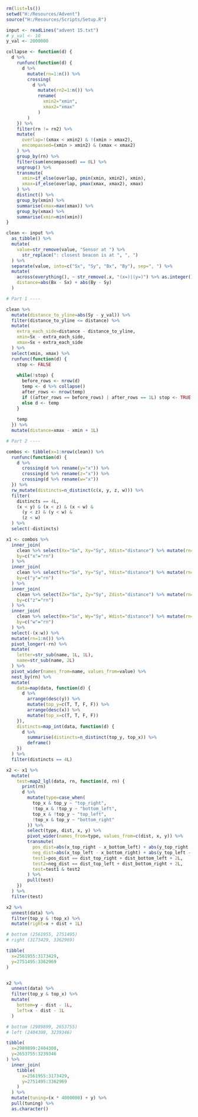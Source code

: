 
```r

rm(list=ls())
setwd("H:/Resources/Advent")
source("H:/Resources/Scripts/Setup.R")

```

```r

input <- readLines("advent 15.txt")
# y_val <- 10
y_val <- 2000000

collapse <- function(d) {
  d %>%
    runfunc(function(d) {
      d %>%
        mutate(rn=1:n()) %>%
        crossing(
          d %>%
            mutate(rn2=1:n()) %>%
            rename(
              xmin2="xmin",
              xmax2="xmax"
            )
        )
    }) %>%
    filter(rn != rn2) %>%
    mutate(
      overlap=!(xmax < xmin2) & !(xmin > xmax2),
      encompassed=(xmin > xmin2) & (xmax < xmax2)
    ) %>%
    group_by(rn) %>%
    filter(sum(encompassed) == 0L) %>%
    ungroup() %>%
    transmute(
      xmin=if_else(overlap, pmin(xmin, xmin2), xmin),
      xmax=if_else(overlap, pmax(xmax, xmax2), xmax)
    ) %>%
    distinct() %>%
    group_by(xmin) %>%
    summarise(xmax=max(xmax)) %>%
    group_by(xmax) %>%
    summarise(xmin=min(xmin))
}

clean <- input %>%
  as_tibble() %>%
  mutate(
    value=str_remove(value, "Sensor at ") %>%
      str_replace(": closest beacon is at ", ", ")
  ) %>%
  separate(value, into=c("Sx", "Sy", "Bx", "By"), sep=", ") %>%
  mutate(
    across(everything(), ~ str_remove(.x, "(x=)|(y=)") %>% as.integer()),
    distance=abs(Bx - Sx) + abs(By - Sy)
  )

# Part 1 ----

clean %>%
  mutate(distance_to_yline=abs(Sy - y_val)) %>%
  filter(distance_to_yline <= distance) %>%
  mutate(
    extra_each_side=distance - distance_to_yline,
    xmin=Sx - extra_each_side,
    xmax=Sx + extra_each_side
  ) %>%
  select(xmin, xmax) %>%
  runfunc(function(d) {
    stop <- FALSE
    
    while(!stop) {
      before_rows <- nrow(d)
      temp <- d %>% collapse()
      after_rows <- nrow(temp)
      if ((after_rows == before_rows) | after_rows == 1L) stop <- TRUE
      else d <- temp
    }
    
    temp
  }) %>%
  mutate(distance=xmax - xmin + 1L)

# Part 2 ----

combos <- tibble(x=1:nrow(clean)) %>%
  runfunc(function(d) {
    d %>%
      crossing(d %>% rename(y="x")) %>%
      crossing(d %>% rename(z="x")) %>%
      crossing(d %>% rename(w="x"))
  }) %>%
  rw_mutate(distincts=n_distinct(c(x, y, z, w))) %>%
  filter(
    distincts == 4L,
    (x < y) & (x < z) & (x < w) &
      (y < z) & (y < w) &
      (z < w)
  ) %>%
  select(-distincts)

x1 <- combos %>%
  inner_join(
    clean %>% select(Xx="Sx", Xy="Sy", Xdist="distance") %>% mutate(rn=1:n()),
    by=c("x"="rn")
  ) %>%
  inner_join(
    clean %>% select(Yx="Sx", Yy="Sy", Ydist="distance") %>% mutate(rn=1:n()),
    by=c("y"="rn")
  ) %>%
  inner_join(
    clean %>% select(Zx="Sx", Zy="Sy", Zdist="distance") %>% mutate(rn=1:n()),
    by=c("z"="rn")
  ) %>%
  inner_join(
    clean %>% select(Wx="Sx", Wy="Sy", Wdist="distance") %>% mutate(rn=1:n()),
    by=c("w"="rn")
  ) %>%
  select(-(x:w)) %>%
  mutate(rn=1:n()) %>%
  pivot_longer(-rn) %>%
  mutate(
    letter=str_sub(name, 1L, 1L),
    name=str_sub(name, 2L)
  ) %>%
  pivot_wider(names_from=name, values_from=value) %>%
  nest_by(rn) %>%
  mutate(
    data=map(data, function(d) {
      d %>%
        arrange(desc(y)) %>%
        mutate(top_y=c(T, T, F, F)) %>%
        arrange(desc(x)) %>%
        mutate(top_x=c(T, T, F, F))
    }),
    distincts=map_int(data, function(d) {
      d %>%
        summarise(distincts=n_distinct(top_y, top_x)) %>%
        deframe()
    })
  ) %>%
  filter(distincts == 4L)

x2 <- x1 %>%
  mutate(
    test=map2_lgl(data, rn, function(d, rn) {
      print(rn)
      d %>%
        mutate(type=case_when(
          top_x & top_y ~ "top_right",
          !top_x & !top_y ~ "bottom_left",
          top_x & !top_y ~ "top_left",
          !top_x & top_y ~ "bottom_right"
        )) %>%
        select(type, dist, x, y) %>%
        pivot_wider(names_from=type, values_from=c(dist, x, y)) %>%
        transmute(
          pos_dist=abs(x_top_right - x_bottom_left) + abs(y_top_right - y_bottom_left),
          neg_dist=abs(x_top_left - x_bottom_right) + abs(y_top_left - y_bottom_right),
          test1=pos_dist == dist_top_right + dist_bottom_left + 2L,
          test2=neg_dist == dist_top_left + dist_bottom_right + 2L,
          test=test1 & test2
        ) %>%
        pull(test)
    })
  ) %>%
  filter(test)

x2 %>%
  unnest(data) %>%
  filter(top_y & !top_x) %>%
  mutate(right=x + dist + 1L)

# bottom (2561955, 2751495)
# right (3173429, 3362969)

tibble(
  x=2561955:3173429,
  y=2751495:3362969
)


x2 %>%
  unnest(data) %>%
  filter(top_y & top_x) %>%
  mutate(
    bottom=y - dist - 1L,
    left=x - dist - 1L
  )

# bottom (2989899, 2653755)
# left (2404308, 3239346)

tibble(
  x=2989899:2404308,
  y=2653755:3239346
) %>%
  inner_join(
    tibble(
      x=2561955:3173429,
      y=2751495:3362969
    )
  ) %>%
  mutate(tuning=(x * 4000000) + y) %>%
  pull(tuning) %>%
  as.character()

```
